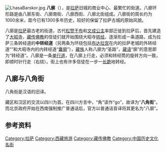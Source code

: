 [[File:LhasaBarskor.jpg|thumb]]
'''八廓'''（{{bo|z=བར་སྐོར་|w=bar-skor|p=Pargor}}），是[[拉萨市|拉萨]]旧城的商业中心、最繁忙的街道。八廓环形路是由八廓东街、八廓南街、八廓西街、八廓北街组成。八廓街的周长约为1000余米，距今已有1300多年历史，较好的保留了拉萨古城的原始风貌。

八廓是[[拉萨市|拉萨]]最古老的街道，古代[[松赞干布|松赞干布]]和[[文成公主|文成公主]]率部迁徙到拉萨后，首先建造了[[大昭寺|大昭寺]]，[[藏传佛教|藏传佛教]]的信徒们就开始围绕大昭寺[[转经|转经]]，逐渐形成一条道路，成为拉萨三条转经道的'''中转经道'''（另两条为环绕包括[[布达拉宫|布达拉宫]]在内的拉萨老城的外转经道“{{le|林廓|Lingkhor}}”和大昭寺内的内转经道“[[囊廓|囊廓]]”），[[藏族|藏族]]人称八廓为“圣路”，[[藏语|藏语]]“廓”的意思即为“转经道”。八廓是一条[[单行道|单行道]]，在八廓上行走，必须和转经筒的旋转方向一致，即顺时针行走（右绕）。街上也有许多信徒在一步一[[长跪|长跪]]地转经。

==八廓与八角街==
八角街是汉语的旧译。

藏区和汉区的交流以四川为首。在四川方言中，“角”读作“go”，故译为“'''八角街'''”。而北京政府开始在西南强制推广普通话后，官方以普通话音译将其更名为“八廓”。

==参考资料==
{{commonscat|Barkhor}}
<references/>

{{拉萨地标}}
[[Category:拉萨|Category:拉萨]]
[[Category:西藏旅游|Category:西藏旅游]]
[[Category:藏传佛教|Category:藏传佛教]]
[[Category:中国历史文化名街|Category:中国历史文化名街]]